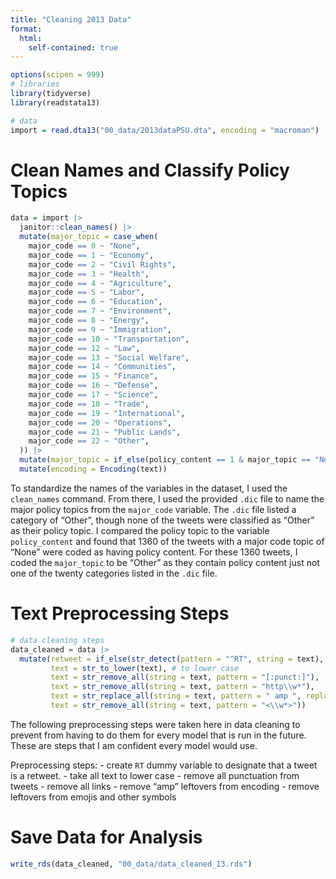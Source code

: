 ```yaml
---
title: "Cleaning 2013 Data"
format: 
  html:
    self-contained: true
---
```

```r
options(scipen = 999)
# libraries 
library(tidyverse)
library(readstata13)

# data
import = read.dta13("00_data/2013dataPSU.dta", encoding = "macroman")

```

# Clean Names and Classify Policy Topics 
```r
data = import |> 
  janitor::clean_names() |> 
  mutate(major_topic = case_when(
    major_code == 0 ~ "None",
    major_code == 1 ~ "Economy",
    major_code == 2 ~ "Civil Rights",
    major_code == 3 ~ "Health",
    major_code == 4 ~ "Agriculture",
    major_code == 5 ~ "Labor",
    major_code == 6 ~ "Education",
    major_code == 7 ~ "Environment",
    major_code == 8 ~ "Energy",
    major_code == 9 ~ "Immigration",
    major_code == 10 ~ "Transportation",
    major_code == 12 ~ "Law",
    major_code == 13 ~ "Social Welfare",
    major_code == 14 ~ "Communities",
    major_code == 15 ~ "Finance",
    major_code == 16 ~ "Defense",
    major_code == 17 ~ "Science",
    major_code == 18 ~ "Trade",
    major_code == 19 ~ "International",
    major_code == 20 ~ "Operations",
    major_code == 21 ~ "Public Lands",
    major_code == 22 ~ "Other",
  )) |> 
  mutate(major_topic = if_else(policy_content == 1 & major_topic == "None", "Other", major_topic)) |> 
  mutate(encoding = Encoding(text))
```

To standardize the names of the variables in the dataset, I used the `clean_names` command. From there, I used the provided `.dic` file to name the major policy topics from the `major_code` variable. The `.dic` file listed a category of "Other", though none of the tweets were classified as "Other" as their policy topic. I compared the policy topic to the variable `policy_content` and found that 1360 of the tweets with a major code topic of "None" were coded as having policy content. For these 1360 tweets, I coded the `major_topic` to be "Other" as they contain policy content just not one of the twenty categories listed in the `.dic` file.

# Text Preprocessing Steps

```r
# data cleaning steps 
data_cleaned = data |> 
  mutate(retweet = if_else(str_detect(pattern = "^RT", string = text), 1, 0), # create retweet binary
         text = str_to_lower(text), # to lower case
         text = str_remove_all(string = text, pattern = "[:punct:]"),
         text = str_remove_all(string = text, pattern = "http\\w*"),
         text = str_replace_all(string = text, pattern = " amp ", replacement = " "),
         text = str_remove_all(string = text, pattern = "<\\w*>"))
```

The following preprocessing steps were taken here in data cleaning to prevent from having to do them for every model that is run in the future. These are steps that I am confident every model would use. 

Preprocessing steps:
- create `RT` dummy variable to designate that a tweet is a retweet. 
- take all text to lower case
- remove all punctuation from tweets
- remove all links 
- remove "amp" leftovers from encoding
- remove leftovers from emojis and other symbols 

# Save Data for Analysis
```r
write_rds(data_cleaned, "00_data/data_cleaned_13.rds")
```

